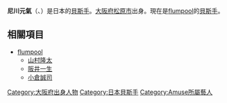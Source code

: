 {{expand|time=2018-04-04T22:51:10+00:00}}
{{unreferenced|time=2018-04-04T22:51:10+00:00}}
{{藝人
| 姓名 = 尼川元氣
| 類型 = 演奏者
| 羅馬拼音 = AMAKAWA GENKI
| 圖片 =
| 國籍 = {{JPN}}
| 教育程度 =
| 出生日期 = {{birth date and age|1984|11|27}}
| 出生地點 = {{JPN}}[[大阪府|大阪府]][[松原市_(日本)|松原市]]
| 出道日期 = 2008年10月1日
| 代表作 = [[Unreal_(flumpool專輯)|Unreal]] 
| 活躍年代 = 2007年 - 
| 唱片公司 = [[A-Sketch|A-Sketch]]
| 經紀公司 = [[Amuse|Amuse]]
| 網站 = [http://www.flumpool.jp/ flumpool官方網站]
}}
{{japanese|japanese=尼川 元気|kana=あまかわ げんき|romaji=AMAKAWA GENKI}}
'''尼川元氣'''（{{lang-ja|あまかわ げんき}}、{{bd|1984年|11月27日|||AMAKAWA GENKI}}）是日本的[[貝斯手|貝斯手]]。[[大阪府|大阪府]][[松原市_(日本)|松原市]]出身。現在是[[flumpool|flumpool]]的[[貝斯手|貝斯手]]。

==相關項目==
* [[flumpool|flumpool]]
** [[山村隆太|山村隆太]]
** [[阪井一生|阪井一生]]
** [[小倉誠司|小倉誠司]]

{{Reflist}}
{{flumpool}}
{{DEFAULTSORT:Yamamura Ryūta}}
{{Portal bar|日本|音樂|人物}}
[[Category:大阪府出身人物|Category:大阪府出身人物]]
[[Category:日本貝斯手|Category:日本貝斯手]]
[[Category:Amuse所屬藝人|Category:Amuse所屬藝人]]
{{japan-enter-bio-stub}}